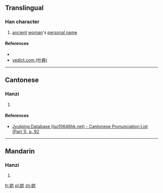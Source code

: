 ==Translingual==

===Han character===
{{Han char|rn=38|rad=女|as=06|sn=9|four=|canj=女廿金 (VTC)|ids=⿰[[女]][[共]]}}

# [[ancient]] [[woman]]'s [[personal name]]

====References====
* {{Han ref|kx=0261.280|dkj=06261|hdz=21042.110|uh=5A02|ud=23042}}
*[http://yedict.com/htm/5A/5A02.htm yedict.com (叶典)]

----

==Cantonese==

===Hanzi===
{{yue-hanzi|jyut=[[hung4]]|y=hung4}}

# {{defn|lang=yue|sort=女06}}

====References====
* [http://www.iso10646hk.net/jp/document/download.jsp Jyutping Database (iso10646hk.net) - Cantonese Pronunciation List (Part 1), p. 92]

----

==Mandarin==

===Hanzi===
{{cmn-hanzi|pin=[[hóng]] ([[hong2]])|wg=hung<sup>2</sup>}}

# {{defn|lang=cmn|sort=女06}}

[[fr:娂]]
[[pl:娂]]
[[zh:娂]]